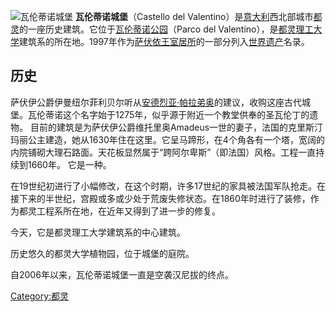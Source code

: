[[Image:Castello_valentino_-_fronte.jpg|瓦伦蒂诺城堡]]
'''瓦伦蒂诺城堡'''（Castello del Valentino）是[[意大利|意大利]]西北部城市[[都灵|都灵]]的一座历史建筑。它位于[[瓦伦蒂诺公园|瓦伦蒂诺公园]]（Parco del Valentino），是[[都灵理工大学|都灵理工大学]]建筑系的所在地。1997年作为[[萨伏依王室居所|萨伏依王室居所]]的一部分列入[[世界遗产|世界遗产]]名录。

==历史==
萨伏伊公爵伊曼纽尔菲利贝尔听从[[安德烈亚·帕拉弟奥|安德烈亚·帕拉弟奥]]的建议，收购这座古代城堡。瓦伦蒂诺这个名字始于1275年，似乎源于附近一个教堂供奉的圣瓦伦丁的遗物。
目前的建筑是为萨伏伊公爵维托里奥Amadeus一世的妻子，法国的克里斯汀玛丽公主建造，她从1630年住在这里。它呈马蹄形，在4个角各有一个塔，宽阔的内院铺砌大理石路面。天花板显然属于“跨阿尔卑斯”（即法国）风格。工程一直持续到1660年。
它是一种。 

在19世纪初进行了小幅修改，在这个时期，许多17世纪的家具被法国军队抢走。在接下来的半世纪，宫殿或多或少处于荒废失修状态。在1860年时进行了装修，作为都灵工程系所在地，在近年又得到了进一步的修复。 

今天，它是都灵理工大学建筑系的中心建筑。

历史悠久的都灵大学植物园，位于城堡的庭院。 

自2006年以来，瓦伦蒂诺城堡一直是空袭汉尼拔的终点。 

{{coord|45|03|15.6|N|7|41|07.9|E|source:eswiki_region:IT|display=title}}

[[Category:都灵|Category:都灵]]
